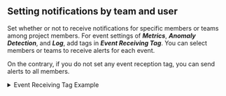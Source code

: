 ## Setting notifications by team and user

Set whether or not to receive notifications for specific members or teams among project members. For event settings of **_Metrics_**, **_Anomaly Detection_**, and **_Log_**, add tags in **_Event Receiving Tag_**. You can select members or teams to receive alerts for each event.

On the contrary, if you do not set any event reception tag, you can send alerts to all members.

<details>
<summary>Event Receiving Tag Example</summary>

Let's learn how to send the alerts for each team or user through the event reception tag example. Set different alerts to be sent by team as follows:

| Notification types             | Whether or not to receive by the server team | Whether or not to receive by the DevOps team |
| ------------------------------ | :------------------------------------------: | :------------------------------------------: |
| Metrics alert                  |        <span class='emoji-ok'>✅</span>       |        <span class='emoji-no'>❌</span>       |
| Anomaly detection alert        |        <span class='emoji-ok'>✅</span>       |        <span class='emoji-ok'>✅</span>       |
| Log real-time alert            |        <span class='emoji-no'>❌</span>       |        <span class='emoji-ok'>✅</span>       |

1.  **Setting up receiving events** (**_Alert_** > **_Notification Setting_**)

    <ImgLang img='set-event-tag-01.png' desc='Event Notification Settings Per-User' />

    Among project members, for the members in the server team, set the event reception tag to `Sever Team`. For the members in the DevOps team, set to `DevOps Team`.

2.  **Metrics Alert Settings** (**_Alert_** > **_Event Setting_** > **_Metrics_** > **_+ Add alert policy_** > **_Notification Setting_**)

    <ImgLang img='set-event-tag-02.png' desc='Event Notification Settings Per-User' />

    Click **_+ Add Tag_** or **_+_**. Select a tag from the tag list or create a new tag. This is the case that the notification of metrics events has been set to `Server Team`.

3.  **_Realtime Log Alert Settings_** (**_Alert_** > **_Event Setting_** > **_Log_** > **_+ Add alert policy_** > **_Event Receiving Tag_**)

    <ImgLang img='set-event-tag-03.png' desc='Event Notification Settings Per-User' />

    Click **_+ Add Tag_** or **_+_**. Select a tag from the tag list or create a new tag. This is the case that the notification of log events has been set to `DevOps Team`.

4.  Because the anomaly detection event sends alerts to all members, no tag is set to receive the event.

</details>
